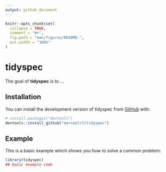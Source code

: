 ```yaml
---
output: github_document
---
```


<!-- README.md is generated from README.Rmd. Please edit that file -->

```r
knitr::opts_chunk$set(
  collapse = TRUE,
  comment = "#>",
  fig.path = "man/figures/README-",
  out.width = "100%"
)
```

# tidyspec

<!-- badges: start -->
<!-- badges: end -->

The goal of **tidyspec** is to ...

## Installation

You can install the development version of tidyspec from [GitHub](https://github.com/) with:

``` r
# install.packages("devtools")
devtools::install_github("marceelrf/tidyspec")
```

## Example

This is a basic example which shows you how to solve a common problem:

```r
library(tidyspec)
## basic example code
```

